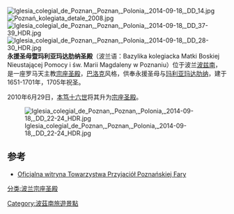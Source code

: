 [[File:Iglesia_colegial_de_Poznan,_Poznan,_Polonia,_2014-09-18,_DD_14.jpg|thumb]]
[[File:Poznań_kolegiata_detale_2008.jpg|thumb]]
[[File:Iglesia_colegial_de_Poznan,_Poznan,_Polonia,_2014-09-18,_DD_37-39_HDR.jpg|thumb]]
[[File:Iglesia_colegial_de_Poznan,_Poznan,_Polonia,_2014-09-18,_DD_28-30_HDR.jpg|thumb]]
'''永援圣母暨玛利亚玛达肋纳圣殿'''（波兰语：Bazylika kolegiacka Matki Boskiej Nieustającej Pomocy i św. Marii Magdaleny w Poznaniu）位于波兰[[波兹南|波兹南]]，是一座罗马天主教[[宗座圣殿|宗座圣殿]]，[[巴洛克|巴洛克]]风格，供奉永援圣母与[[抹大拉的玛丽亚|玛利亚玛达肋纳]]，建于1651-1701年，1705年祝圣。

2010年6月29日，[[本笃十六世|本笃十六世]]将其升为[[宗座圣殿|宗座圣殿]]。

[[File:Iglesia_colegial_de_Poznan,_Poznan,_Polonia,_2014-09-18,_DD_22-24_HDR.jpg|thumb]]

== 参考 ==
* [http://www.fara.archpoznan.org.pl/ Oficjalna witryna Towarzystwa Przyjaciół Poznańskiej Fary] {{Wayback|url=http://www.fara.archpoznan.org.pl/ |date=20111018163508 }}

{{波兰宗座圣殿}}

[[分类:波兰宗座圣殿|分类:波兰宗座圣殿]]
[[Category:波茲南旅遊景點|Category:波茲南旅遊景點]]